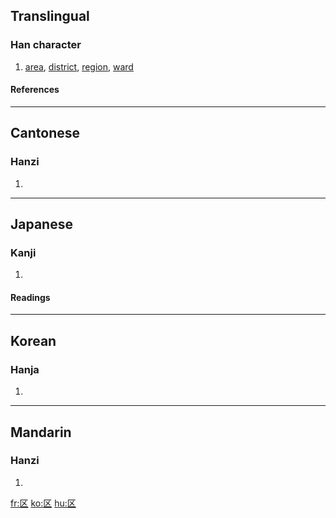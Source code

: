 {{see|區}}

==Translingual==
===Han character===
{{Han char|rad=匸|as=02|sn=4|four=|canj=尸大 (SK)}}
# [[area]], [[district]], [[region]], [[ward]]
====References====
{{Han ref|kx=0154.361|dkj=02674|hdz=10081.050|uh=533A|ud=21306}}
----
==Cantonese==
===Hanzi===
{{yue-hanzi|jyut=|y=au1, keui1}}
# {{defn|Cantonese}}
----
==Japanese==
===Kanji===
{{ja-kanji|grade=|rs=匸02}}
# {{defn|Japanese}} 
====Readings====
{{ja-readings|on=[[く]] (ku), [[おう]] (ō), [[こう]] (kō)|kun=}}
----
==Korean==
===Hanja===
{{ko-hanja|hangeul=[[구]], [[우]]|rv=gu, u|mr=ku, u}}
# {{defn|Korean}}
----
==Mandarin==
===Hanzi===
{{cmn-hanzi|tra=區|pin=[[qū]] (qu1)|wg=ch'ü<sup>1</sup>}}
# {{defn|Mandarin}}

[[fr:区]]
[[ko:区]]
[[hu:区]]